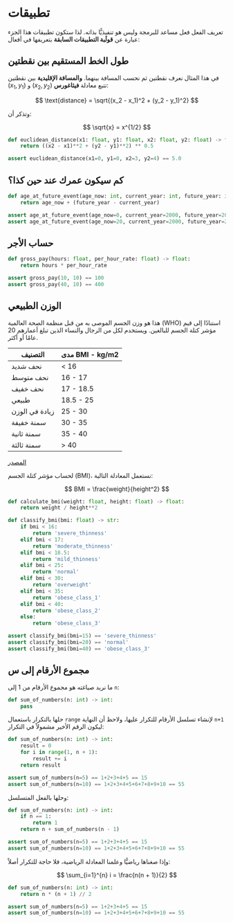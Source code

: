 # تطبيقات {.unnumbered}

تعريف الفعل فعل مساعد للبرمجة وليس هو تنفيذيًّا بذاته. لذا ستكون تطبيقات هذا الجزء عبارة عن **قولَبة التطبيقات السابقة** بتعريفها في أفعال:

## طول الخط المستقيم بين نقطتين

في هذا المثال نعرف نقطتين ثم نحسب المسافة بينهما. **والمسافة الإقليدية** بين نقطتين $(x_1, y_1)$ و $(x_2, y_2)$ تتبع معادلة **فيثاغورس**:

$$
\text{distance} = \sqrt{(x_2 - x_1)^2 + (y_2 - y_1)^2}
$$

وتذكر أن:

$$
\sqrt{x} = x^{1/2}
$$


```python
def euclidean_distance(x1: float, y1: float, x2: float, y2: float) -> float:
    return ((x2 - x1)**2 + (y2 - y1)**2) ** 0.5

assert euclidean_distance(x1=0, y1=0, x2=3, y2=4) == 5.0
```

## كم سيكون عمرك عند حين كذا؟

```python
def age_at_future_event(age_now: int, current_year: int, future_year: int) -> int:
    return age_now + (future_year - current_year)

assert age_at_future_event(age_now=0, current_year=2000, future_year=2010) == 10
assert age_at_future_event(age_now=20, current_year=2000, future_year=2010) == 30
```

## حساب الأجر

```python
def gross_pay(hours: float, per_hour_rate: float) -> float:
    return hours * per_hour_rate

assert gross_pay(10, 10) == 100
assert gross_pay(40, 10) == 400
```

## الوزن الطبيعي

هذا هو وزن الجسم الموصى به من قبل منظمة الصحة العالمية (WHO) استنادًا إلى قيم مؤشر كتلة الجسم للبالغين. ويستخدم لكل من الرجال والنساء الذين تبلغ أعمارهم 20 عامًا أو أكثر.

| **التصنيف** | **مدى BMI - kg/m2** |
| --- | --- |
| نحف شديد | < 16 |
| نحف متوسط | 16 - 17 |
| نحف خفيف | 17 - 18.5 |
| طبيعي | 18.5 - 25 |
| زيادة في الوزن | 25 - 30 |
| سمنة خفيفة | 30 - 35 |
| سمنة ثانية | 35 - 40 |
| سمنة ثالثة | > 40 |

[المصدر](https://www.calculator.net/bmi-calculator.html)

لحساب مؤشر كتلة الجسم (BMI)، نستعمل المعادلة التالية:

$$
BMI = \frac{weight}{height^2}
$$

```python
def calculate_bmi(weight: float, height: float) -> float:
    return weight / height**2

def classify_bmi(bmi: float) -> str:
    if bmi < 16:
        return 'severe_thinness'
    elif bmi < 17:
        return 'moderate_thinness'
    elif bmi < 18.5:
        return 'mild_thinness'
    elif bmi < 25:
        return 'normal'
    elif bmi < 30:
        return 'overweight'
    elif bmi < 35:
        return 'obese_class_1'
    elif bmi < 40:
        return 'obese_class_2'
    else:
        return 'obese_class_3'

assert classify_bmi(bmi=15) == 'severe_thinness'
assert classify_bmi(bmi=20) == 'normal'
assert classify_bmi(bmi=40) == 'obese_class_3'
```

## مجموع الأرقام إلى س

ما نريد صياغته هو مجموع الأرقام من 1 إلى `n`:

```python
def sum_of_numbers(n: int) -> int:
    pass
```

حلها بالتكرار باستعمال `range` لإنشاء تسلسل الأرقام للتكرار عليها، ولاحظ أن النهاية `n+1` ليكون الرقم الأخير مشمولاً في التكرار:

```python
def sum_of_numbers(n: int) -> int:
    result = 0
    for i in range(1, n + 1):
        result += i
    return result

assert sum_of_numbers(n=5) == 1+2+3+4+5 == 15
assert sum_of_numbers(n=10) == 1+2+3+4+5+6+7+8+9+10 == 55
```

وحلها بالفعل المتسلسل:

```python
def sum_of_numbers(n: int) -> int:
    if n == 1:
        return 1
    return n + sum_of_numbers(n - 1)

assert sum_of_numbers(n=5) == 1+2+3+4+5 == 15
assert sum_of_numbers(n=10) == 1+2+3+4+5+6+7+8+9+10 == 55
```

وإذا صغناها رياضيًّا وعلمنا المعادلة الرياضية، فلا حاجة للتكرار أصلاً:

$$
\sum_{i=1}^{n} i = \frac{n(n + 1)}{2}
$$

```python
def sum_of_numbers(n: int) -> int:
    return n * (n + 1) // 2

assert sum_of_numbers(n=5) == 1+2+3+4+5 == 15
assert sum_of_numbers(n=10) == 1+2+3+4+5+6+7+8+9+10 == 55
```
